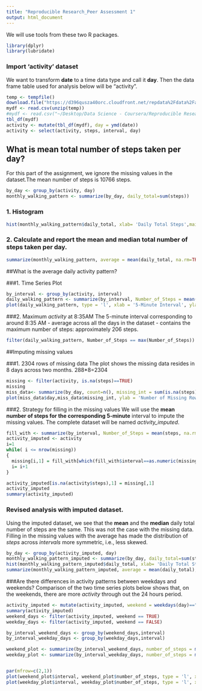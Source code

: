 ```yaml
---
title: "Reproducible Research_Peer Assessment 1"
output: html_document
---
```


We will use tools from these two R packages.
```r
library(dplyr)
library(lubridate)
```

### Import 'activity' dataset
  We want to transform **date** to a time data type and call it **day**. Then the data frame table used for   analysis below will be "activity".
```r

temp <- tempfile()
download.file("https://d396qusza40orc.cloudfront.net/repdata%2Fdata%2Factivity.zip",temp)
mydf <- read.csv(unzip(temp))
#mydf <- read.csv("~/Desktop/Data Science - Coursera/Reproducible Research 2015/activity.csv")
tbl_df(mydf)
activity <- mutate(tbl_df(mydf), day = ymd(date))
activity <- select(activity, steps, interval, day)

```

## What is mean total number of steps taken per day? 
  For this part of the assignment, we ignore the missing values in the dataset.The mean number of steps is 10766 steps.
```r
by_day <- group_by(activity, day)
monthly_walking_pattern <- summarize(by_day, daily_total=sum(steps))
```


### 1. Histogram 
```r

hist(monthly_walking_pattern$daily_total, xlab= 'Daily Total Steps',main = 'Total Number of Steps taken Each Day')

```

### 2. Calculate and report the mean and median total number of steps taken per day.
```r
summarize(monthly_walking_pattern, average = mean(daily_total, na.rm=TRUE), median = median(daily_total, na.rm = TRUE))
```

##What is the average daily activity pattern?

###1. Time Series Plot 

```r
by_interval <- group_by(activity, interval)
daily_walking_pattern <- summarize(by_interval, Number_of_Steps = mean(steps, na.rm = TRUE))
plot(daily_walking_pattern, type = 'l', xlab = '5-Minute Interval', ylab = 'Ave Steps Taken')
```

###2. Maximum *activity* at 8:35AM
  The 5-minute interval corresponding to around 8:35 AM - average across all the days in the dataset - contains the maximum number of steps: approximately 206 steps.

```r
filter(daily_walking_pattern, Number_of_Steps == max(Number_of_Steps))
```

##Imputing missing values

###1. 2304 rows of missing data 
  The plot shows the missing data resides in 8 days across two months. 288*8=2304

```r
missing <- filter(activity, is.na(steps)==TRUE) 
missing
miss_data<- summarize(by_day, count=n(), missing_int = sum(is.na(steps)))
plot(miss_data$day,miss_data$missing_int, ylab = 'Number of Missing Rows', xlab='Date')
```

###2. Strategy for filling in the missing values
  We will use the **mean number of steps for the corresponding 5-minute** interval to impute the missing values. The complete dataset will be named *activity_imputed*.


```r
fill_with <- summarize(by_interval, Number_of_Steps = mean(steps, na.rm = TRUE))
activity_imputed <- activity
i=1
while( i <= nrow(missing))
{   
  missing[i,1] = fill_with[which(fill_with$interval==as.numeric(missing[i,2])),2]
  i= i+1
}

activity_imputed[is.na(activity$steps),1] = missing[,1]
activity_imputed
summary(activity_imputed)

```


### Revised analysis with imputed dataset.
  Using the imputed dataset, we see that the **mean** and the **median** daily total number of steps are the same. This was not the case with the missing data. Filling in the missing values with the average has made the distribution of *steps* across *intervals* more symmetric, i.e., less skewed.

```r
by_day <- group_by(activity_imputed, day)
monthly_walking_pattern_imputed <- summarize(by_day, daily_total=sum(steps))
hist(monthly_walking_pattern_imputed$daily_total, xlab= 'Daily Total Steps',main = 'Total Number of Steps taken Each Day (imputed data)')
summarize(monthly_walking_pattern_imputed, average = mean(daily_total), median = median(daily_total))
```


###Are there differences in activity patterns between weekdays and weekends?
  Comparison of the two time series plots below shows that, on the weekends, there are more *activity* through out the 24 hours period. 
```r

activity_imputed <- mutate(activity_imputed, weekend = weekdays(day)=="Sunday"|weekdays(day)=="Saturday")
summary(activity_imputed)
weekend_days <- filter(activity_imputed, weekend == TRUE)
weekday_days <- filter(activity_imputed, weekend == FALSE)

by_interval_weekend_days <- group_by(weekend_days,interval)
by_interval_weekday_days <- group_by(weekday_days,interval)

weekend_plot <- summarize(by_interval_weekend_days, number_of_steps = mean(steps) )
weekday_plot <- summarize(by_interval_weekday_days, number_of_steps = mean(steps))


par(mfrow=c(2,1))
plot(weekend_plot$interval, weekend_plot$number_of_steps, type = 'l', xlab = 'Interval', ylab = 'Number of Steps', main = 'Weekend')
plot(weekday_plot$interval, weekday_plot$number_of_steps, type = 'l', xlab = 'Interval', ylab = 'Number of Steps', main = 'Weekdays')

```




